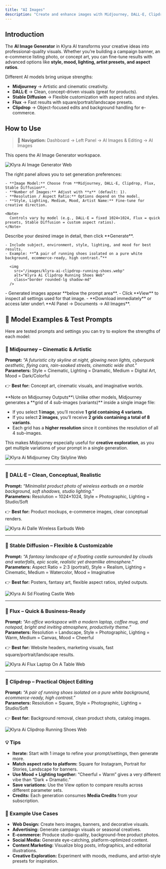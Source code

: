 ```yaml
---
title: "AI Images"
description: "Create and enhance images with Midjourney, DALL·E, Clipdrop, Flux, and Stable Diffusion inside Klyra AI. Produce professional visuals for web design, advertising, e-commerce, and social media with full control over model, resolution, style, lighting, medium, mood, and more."
---
```


## Introduction

The **AI Image Generator** in Klyra AI transforms your creative ideas into professional-quality visuals. Whether you’re building a campaign banner, an e-commerce listing photo, or concept art, you can fine-tune results with advanced options like **style, mood, lighting, artist presets, and aspect ratios**.

Different AI models bring unique strengths:

- **Midjourney** → Artistic and cinematic creativity.
- **DALL·E** → Clean, concept-driven visuals (great for products).
- **Stable Diffusion** → Flexible customization with aspect ratios and styles.
- **Flux** → Fast results with square/portrait/landscape presets.
- **Clipdrop** → Object-focused edits and background handling for e-commerce.

## How to Use

> 🔎 **Navigation:** Dashboard → Left Panel → AI Images & Editing → AI Images

This opens the AI Image Generator workspace.

<img
  src="/images/klyra-ai-image-generator.webp"
  alt="Klyra Ai Image Generator Web"
  class="border rounded-lg shadow-md"
/>

<Steps>
  <Step title="Configure the Control Panel">
    The right panel allows you to set generation preferences:

    - **Image Model:** Choose from **Midjourney, DALL·E, Clipdrop, Flux, Stable Diffusion**.
    - **Number of Images:** Adjust with **±** (default: 1).
    - **Resolution / Aspect Ratio:** Options depend on the model.
    - **Style, Lighting, Medium, Mood, Artist Name:** Fine-tune for creative direction.

    <Note>
      Controls vary by model (e.g., DALL·E = fixed 1024×1024, Flux = quick presets, Stable Diffusion = custom aspect ratios).
    </Note>
  </Step>
  <Step title="Enter your prompt">
    Describe your desired image in detail, then click **Generate**.

    - Include subject, environment, style, lighting, and mood for best results.
    - Example: **“A pair of running shoes isolated on a pure white background, ecommerce-ready, high contrast.”**

      <img
        src="/images/klyra-ai-clipdrop-running-shoes.webp"
        alt="Klyra Ai Clipdrop Running Shoes Web"
        class="border rounded-lg shadow-md"
      />
  </Step>
  <Step title="Review & Manage Results">
    - Generated images appear **below the prompt area**.
    - Click **View** to inspect all settings used for that image.
    - **Download immediately** or access later under\
      **AI Panel → Documents → All Images**.
  </Step>
</Steps>

## 🌟 Model Examples & Test Prompts

Here are tested prompts and settings you can try to explore the strengths of each model:

### 🔹 Midjourney – Cinematic & Artistic

**Prompt:** _“A futuristic city skyline at night, glowing neon lights, cyberpunk aesthetic, flying cars, rain-soaked streets, cinematic wide shot.”_\
**Parameters:** Style = Cinematic, Lighting = Dramatic, Medium = Digital Art, Mood = Dark/Colorful

👉 **Best for:** Concept art, cinematic visuals, and imaginative worlds.

<Warning>
  **Note on Midjourney Outputs**\
  Unlike other models, Midjourney generates a **grid of 4 sub-images (variants)** inside a single image file:

  - If you select **1 image**, you’ll receive **1 grid containing 4 variants**.
  - If you select **2 images**, you’ll receive **2 grids containing a total of 8 variants**.
  - Each grid has a **higher resolution** since it combines the resolution of all 4 sub-images.

  This makes Midjourney especially useful for **creative exploration**, as you get multiple variations of your prompt in a single generation.
</Warning>

<img
  src="/images/klyra-ai-midjourney-city-sklyline.webp"
  alt="Klyra Ai Midjourney City Sklyline Web"
  class="border rounded-lg shadow-md"
/>

---

### 🔹 DALL·E – Clean, Conceptual, Realistic

**Prompt:** _“Minimalist product photo of wireless earbuds on a marble background, soft shadows, studio lighting.”_\
**Parameters:** Resolution = 1024×1024, Style = Photographic, Lighting = Studio/Soft

👉 **Best for:** Product mockups, e-commerce images, clear conceptual renders.

<img
  src="/images/klyra-ai-dalle-wireless-earbuds.webp"
  alt="Klyra Ai Dalle Wireless Earbuds Web"
  class="border rounded-lg shadow-md"
/>

---

### 🔹 Stable Diffusion – Flexible & Customizable

**Prompt:** _“A fantasy landscape of a floating castle surrounded by clouds and waterfalls, epic scale, realistic yet dreamlike atmosphere.”_\
**Parameters:** Aspect Ratio = 2:3 (portrait), Style = Realism, Lighting = Cinematic, Medium = Watercolor, Mood = Imaginative

👉 **Best for:** Posters, fantasy art, flexible aspect ratios, styled outputs.

<img
  src="/images/klyra-ai-sd-floating-castle.webp"
  alt="Klyra Ai Sd Floating Castle Web"
  class="border rounded-lg shadow-md"
/>

---

### 🔹 Flux – Quick & Business-Ready

**Prompt:** _“An office workspace with a modern laptop, coffee mug, and notepad, bright and inviting atmosphere, productivity theme.”_\
**Parameters:** Resolution = Landscape, Style = Photographic, Lighting = Warm, Medium = Canvas, Mood = Cheerful

👉 **Best for:** Website headers, marketing visuals, fast square/portrait/landscape results.

<img
  src="/images/klyra-ai-flux-laptop-on-a-table.webp"
  alt="Klyra Ai Flux Laptop On A Table Web"
  class="border rounded-lg shadow-md"
/>

---

### 🔹 Clipdrop – Practical Object Editing

**Prompt:** _“A pair of running shoes isolated on a pure white background, ecommerce-ready, high contrast.”_\
**Parameters:** Resolution = Square, Style = Photographic, Lighting = Studio/Soft

👉 **Best for:** Background removal, clean product shots, catalog images.

<img
  src="/images/klyra-ai-clipdrop-running-shoes.webp"
  alt="Klyra Ai Clipdrop Running Shoes Web"
  class="border rounded-lg shadow-md"
/>

### 💡 Tips

- **Iterate:** Start with 1 image to refine your prompt/settings, then generate more.
- **Match aspect ratio to platform:** Square for Instagram, Portrait for Stories, Landscape for banners.
- **Use Mood \+ Lighting together:** “Cheerful \+ Warm” gives a very different vibe than “Dark \+ Dramatic.”
- **Save variations:** Use the View option to compare results across different parameter sets.
- **Credits:** Each generation consumes **Media Credits** from your subscription.

### 📌 Example Use Cases

- **Web Design:** Create hero images, banners, and decorative visuals.
- **Advertising:** Generate campaign visuals or seasonal creatives.
- **E-commerce:** Produce studio-quality, background-free product photos.
- **Social Media:** Generate eye-catching, platform-optimized content.
- **Content Marketing:** Visualize blog posts, infographics, and editorial illustrations.
- **Creative Exploration:** Experiment with moods, mediums, and artist-style presets for inspiration.